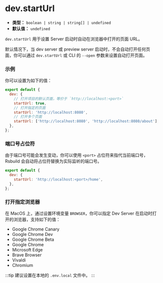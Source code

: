 # dev.startUrl

- **类型：** `boolean | string | string[] | undefined`
- **默认值：** `undefined`

`dev.startUrl` 用于设置 Server 启动时自动在浏览器中打开的页面 URL。

默认情况下，当 dev server 或 preview server 启动时，不会自动打开任何页面，你可以通过 `dev.startUrl` 或 CLI 的 `--open` 参数来设置自动打开页面。

### 示例

你可以设置为如下的值：

```js
export default {
  dev: {
    // 打开项目的默认页面，等价于 `http://localhost:<port>`
    startUrl: true,
    // 打开指定的页面
    startUrl: 'http://localhost:8080',
    // 打开多个页面
    startUrl: ['http://localhost:8080', 'http://localhost:8080/about'],
  },
};
```

### 端口号占位符

由于端口号可能会发生变动，你可以使用 `<port>` 占位符来指代当前端口号，Rsbuild 会自动将占位符替换为实际监听的端口号。

```js
export default {
  dev: {
    startUrl: 'http://localhost:<port>/home',
  },
};
```

### 打开指定浏览器

在 MacOS 上，通过设置环境变量 `BROWSER`，你可以指定 Dev Server 在启动时打开的浏览器，支持如下的值：

- Google Chrome Canary
- Google Chrome Dev
- Google Chrome Beta
- Google Chrome
- Microsoft Edge
- Brave Browser
- Vivaldi
- Chromium

:::tip
建议设置在本地的 `.env.local` 文件中。
:::

